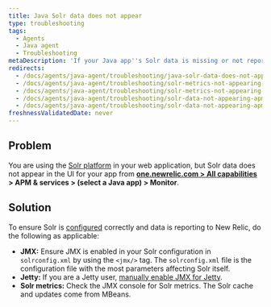 ```yaml
---
title: Java Solr data does not appear
type: troubleshooting
tags:
  - Agents
  - Java agent
  - Troubleshooting
metaDescription: 'If your Java app''s Solr data is missing or not reporting to New Relic, follow these troubleshooting steps to ensure Solr is configured correctly.'
redirects:
  - /docs/agents/java-agent/troubleshooting/java-solr-data-does-not-appear
  - /docs/agents/java-agent/troubleshooting/solr-metrics-not-appearing-solr-tab
  - /docs/agents/java-agent/troubleshooting/solr-metrics-not-appearing-apm-solr-tab
  - /docs/agents/java-agent/troubleshooting/solr-data-not-appearing-apm-solr-tab
  - /docs/agents/java-agent/troubleshooting/solr-data-not-appearing-apm-solr-tab-java
freshnessValidatedDate: never
---
```


## Problem

You are using the [Solr platform](http://lucene.apache.org/solr/) in your web application, but Solr data does not appear in the <InlinePopover type="apm" /> UI for your app from <DoNotTranslate>**[one.newrelic.com > All capabilities](https://one.newrelic.com/all-capabilities) > APM & services > (select a Java app) > Monitor**</DoNotTranslate>.

## Solution

To ensure Solr is [configured](/docs/agents/java-agent/getting-started/compatibility-requirements-java-agent#other) correctly and data is reporting to New Relic, do the following as applicable:

* <DoNotTranslate>**JMX:**</DoNotTranslate> Ensure JMX is enabled in your Solr configuration in `solrconfig.xml` by using the `<jmx/>` tag. The `solrconfig.xml` file is the configuration file with the most parameters affecting Solr itself.
* <DoNotTranslate>**Jetty:**</DoNotTranslate> If you are a Jetty user, [manually enable JMX for Jetty](https://wiki.eclipse.org/Jetty/Tutorial/JMX#Enabling_JMXConnectorServer_for_Remote_Access).
* <DoNotTranslate>**Solr metrics:**</DoNotTranslate> Check the JMX console for Solr metrics. The Solr cache and updates come from MBeans.
